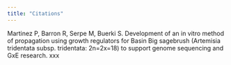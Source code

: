 ```yaml
---
title: "Citations"
---
```


Martinez P, Barron R, Serpe M, Buerki S. Development of an in vitro method of propagation using growth regulators for Basin Big sagebrush (Artemisia tridentata subsp. tridentata: 2n=2x=18) to support genome sequencing and GxE research. xxx
